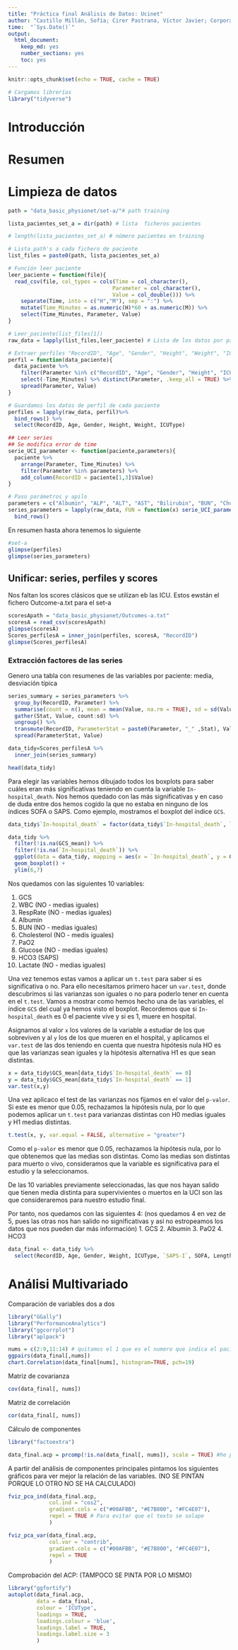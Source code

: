 ```yaml
---
title: "Práctica final Análisis de Datos: Ucinet"
author: "Castillo Millán, Sofía; Cirer Pastrana, Víctor Javier; Corporales Tur, Marta"
time:  "`Sys.Date()`"
output: 
  html_document: 
    keep_md: yes
    number_sections: yes
    toc: yes
---
```


```r
knitr::opts_chunk$set(echo = TRUE, cache = TRUE)

# Cargamos librerías
library("tidyverse")
```

# Introducción

# Resumen

# Limpieza de datos

```r
path = "data_basic_physionet/set-a/"# path training

lista_pacientes_set_a = dir(path) # lista  ficheros pacientes 

# length(lista_pacientes_set_a) # número pacientes en training
```


```r
# Lista path's a cada fichero de paciente
list_files = paste0(path, lista_pacientes_set_a)

# Función leer paciente
leer_paciente = function(file){
  read_csv(file, col_types = cols(Time = col_character(),
                                 Parameter = col_character(),
                                 Value = col_double())) %>%
    separate(Time, into = c("H","M"), sep = ":") %>% 
    mutate(Time_Minutes = as.numeric(H)*60 + as.numeric(M)) %>% 
    select(Time_Minutes, Parameter, Value)
}

# Leer_paciente(list_files[1])
raw_data = lapply(list_files,leer_paciente) # Lista de los datos por paciente

# Extraer perfiles "RecordID", "Age", "Gender", "Height", "Weight", "ICUType" 
perfil = function(data_paciente){
  data_paciente %>% 
    filter(Parameter %in% c("RecordID", "Age", "Gender", "Height", "ICUType", "Weight")) %>%
    select(-Time_Minutes) %>% distinct(Parameter, .keep_all = TRUE) %>% 
    spread(Parameter, Value)
}

# Guardamos los datos de perfil de cada paciente
perfiles = lapply(raw_data, perfil)%>%
  bind_rows() %>%
  select(RecordID, Age, Gender, Height, Weight, ICUType)

## Leer series
## Se modifica error de time
serie_UCI_parameter <- function(paciente,parameters){
  paciente %>%
    arrange(Parameter, Time_Minutes) %>%
    filter(Parameter %in% parameters) %>%
    add_column(RecordID = paciente[1,3]$Value) 
} 
```




```r
# Paso parámetros y apilo 
parameters = c("Albumin", "ALP", "ALT", "AST", "Bilirubin", "BUN", "Cholesterol", "Creatinine", "DiasABP", "FiO2", "GCS", "Glucose", "HCO3", "HCT", "HR", "K", "Lactate", "Mg", "MAP", "MechVent", "Na", "NIDiasABP", "NIMAP", "NISysABP", "PaCO2", "PaO2", "pH", "Platelets", "RespRate", "SaO2", "SysABP", "Temp", "TropI", "TropT", "Urine", "WBC")
series_parameters = lapply(raw_data, FUN = function(x) serie_UCI_parameter(x,parameters)) %>%
  bind_rows()
```


En resumen hasta ahora tenemos lo siguiente

```r
#set-a
glimpse(perfiles)
glimpse(series_parameters)
```


## Unificar: series, perfiles y scores

Nos faltan los scores clásicos que se utilizan eb las ICU. Estos ewstán el fichero Outcome-a.txt para el set-a


```r
scoresApath = "data_basic_physionet/Outcomes-a.txt"
scoresA = read_csv(scoresApath)
glimpse(scoresA)
Scores_perfilesA = inner_join(perfiles, scoresA, "RecordID")
glimpse(Scores_perfilesA)
```


### Extracción factores de las series 

Genero una tabla con resumenes de  las variables por paciente: media, desviación típica 

```r
series_summary = series_parameters %>%
  group_by(RecordID, Parameter) %>%
  summarise(count = n(), mean = mean(Value, na.rm = TRUE), sd = sd(Value, na.rm = TRUE))%>%
  gather(Stat, Value, count:sd) %>%
  ungroup() %>%
  transmute(RecordID, ParameterStat = paste0(Parameter, "_" ,Stat), Value) %>%
  spread(ParameterStat, Value)
```


```r
data_tidy=Scores_perfilesA %>%
  inner_join(series_summary)

head(data_tidy)
```


Para elegir las variables hemos dibujado todos los boxplots para saber cuáles eran más significativas teniendo en cuenta la variable `In-hospital_death`. Nos hemos quedado con las más significativas y en caso de duda entre dos hemos cogido la que no estaba en ninguno de los índices SOFA o SAPS. Como ejemplo, mostramos el boxplot del índice `GCS`.

```r

data_tidy$`In-hospital_death` = factor(data_tidy$`In-hospital_death`, labels = c("0","1"))

data_tidy %>%
  filter(!is.na(GCS_mean)) %>% 
  filter(!is.na(`In-hospital_death`)) %>%
  ggplot(data = data_tidy, mapping = aes(x = `In-hospital_death`, y = GCS_mean)) +
  geom_boxplot() + 
  ylim(6,7)
```


Nos quedamos con las siguientes 10 variables: 
 
1. GCS 
2. WBC  (NO - medias iguales)
3. RespRate (NO - medias iguales)
4. Albumin 
5. BUN (NO - medias iguales)
6. Cholesterol (NO - medis iguales)
7. PaO2
8. Glucose (NO - medias iguales)
9. HCO3 (SAPS)
10. Lactate (NO - medias iguales)

Una vez tenemos estas vamos a aplicar un `t.test` para saber si es significativa o no. Para ello necesitamos primero hacer un `var.test`, donde descubrimos si las varianzas son iguales o no para poderlo tener en cuenta en el `t.test`. Vamos a mostrar como hemos hecho una de las variables, el índice `GCS` del cual ya hemos visto el boxplot. Recordemos que si `In-hospital_death` es 0 el paciente vive y si es 1, muere en hospital.

Asignamos al valor `x` los valores de la variable a estudiar de los que sobreviven y al `y` los de los que mueren en el hospital, y aplicamos el `var.test` de las dos teniendo en cuenta que nuestra hipótesis nula HO es que las varianzas sean iguales y la hipótesis alternativa H1 es que sean distintas.
```r
x = data_tidy$GCS_mean[data_tidy$`In-hospital_death` == 0]
y = data_tidy$GCS_mean[data_tidy$`In-hospital_death` == 1]
var.test(x,y)
```

Una vez aplicaco el test de las varianzas nos fijamos en el valor del `p-valor`. Si este es menor que 0.05, rechazamos la hipótesis nula, por lo que podemos aplicar un `t.test` para varianzas distintas con H0 medias iguales y H1 medias distintas.
```r
t.test(x, y, var.equal = FALSE, alternative = "greater")
```

Como el `p-valor` es menor que 0.05, rechazamos la hipótesis nula, por lo que obtenemos que las medias son distintas. Como las medias son distintas para muerto o vivo, consideramos que la variable es significativa para el estudio y la seleccionamos. 

De las 10 variables previamente seleccionadas, las que nos hayan salido que tienen media distinta para supervivientes o muertos en la UCI son las que consideraremos para nuestro estudio final.


Por tanto, nos quedamos con las siguientes 4: (nos quedamos 4 en vez de 5, pues las otras nos han salido no significativas y así no estropeamos los datos que nos pueden dar más información)
1. GCS
2. Albumin
3. PaO2
4. HCO3 


```r
data_final <- data_tidy %>%
  select(RecordID, Age, Gender, Weight, ICUType, `SAPS-I`, SOFA, Length_of_stay, Survival, `In-hospital_death`, GCS_mean, Albumin_mean, PaO2_mean, HCO3_mean)
```


# Análisi Multivariado

Comparación de variables dos a dos
```r
library("GGally")
library("PerformanceAnalytics")
library("ggcorrplot")
library("aplpack")

nums = c(2:9,11:14) # quitamos el 1 que es el numero que indica el paciente y el 10 ('in-hospital_death') porque la hemos hecho no numérica para que fuera factor 0 o 1 para indicar "muerto" o no "muerto" y para las correlaciones da error
ggpairs(data_final[,nums])
chart.Correlation(data_final[nums], histogram=TRUE, pch=19)

```


Matriz de covarianza
```r
cov(data_final[, nums])
```

Matriz de correlación
```r
cor(data_final[, nums])
```



Cálculo de componentes
```r
library("factoextra")

data_final.acp = prcomp(!is.na(data_final[, nums]), scale = TRUE) #he probado varias maneras pero no me va, he puesto lo del !is.na() porque si no me dice que hay valores inexistentes y no calcula pero así el error que me da no lo entiendo
```

A partir del análisis de componentes principales pintamos los siguientes gráficos para ver mejor la relación de las variables. (NO SE PINTAN PORQUE LO OTRO NO SE HA CALCULADO)

```r
fviz_pca_ind(data_final.acp,
             col.ind = "cos2",
             gradient.cols = c("#00AFBB", "#E7B800", "#FC4E07"),
             repel = TRUE # Para evitar que el texto se solape
             )
```

```r
fviz_pca_var(data_final.acp,
             col.var = "contrib",
             gradient.cols = c("#00AFBB", "#E7B800", "#FC4E07"),
             repel = TRUE
             )
``` 



Comprobación del ACP: (TAMPOCO SE PINTA POR LO MISMO)
```r
library("ggfortify")
autoplot(data_final.acp,
         data = data_final,
         colour = 'ICUType',
         loadings = TRUE,
         loadings.colour = 'blue',
         loadings.label = TRUE,
         loadings.label.size = 3
         )
```








